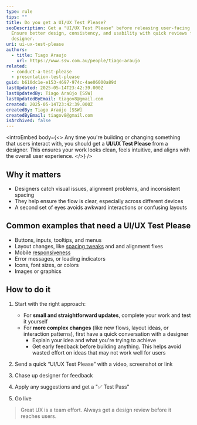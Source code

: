 ```yaml
---
type: rule
tips: ""
title: Do you get a UI/UX Test Please?
seoDescription: Get a "UI/UX Test Please" before releasing user-facing work.
  Ensure better design, consistency, and usability with quick reviews from a
  designer.
uri: ui-ux-test-please
authors:
  - title: Tiago Araujo
    url: https://www.ssw.com.au/people/tiago-araujo
related:
  - conduct-a-test-please
  - presentation-test-please
guid: b610dc1e-e153-4697-974c-4ae06000a89d
lastUpdated: 2025-05-14T23:42:39.000Z
lastUpdatedBy: Tiago Araújo [SSW]
lastUpdatedByEmail: tiagov8@gmail.com
created: 2025-05-14T23:42:39.000Z
createdBy: Tiago Araújo [SSW]
createdByEmail: tiagov8@gmail.com
isArchived: false
---
```

<introEmbed
  body={<>
Any time you're building or changing something that users interact with, you should get a **UI/UX Test Please** from a designer. This ensures your work looks clean, feels intuitive, and aligns with the overall user experience.
  </>}
/>
## Why it matters

- Designers catch visual issues, alignment problems, and inconsistent spacing
- They help ensure the flow is clear, especially across different devices
- A second set of eyes avoids awkward interactions or confusing layouts

## Common examples that need a UI/UX Test Please
- Buttons, inputs, tooltips, and menus
- Layout changes, like [spacing tweaks](/format-new-lines) and and alignment fixes
- Mobile [responsiveness](/responsive-design)
- Error messages, or loading indicators
- Icons, font sizes, or colors
- Images or graphics

## How to do it

1. Start with the right approach:
   - For **small and straightforward updates**, complete your work and test it yourself
   - For **more complex changes** (like new flows, layout ideas, or interaction patterns), first have a quick conversation with a designer
     - Explain your idea and what you're trying to achieve
     - Get early feedback before building anything. This helps avoid wasted effort on ideas that may not work well for users

2. Send a quick “UI/UX Test Please” with a video, screenshot or link
3. Chase up designer for feedback
4. Apply any suggestions and get a "✅ Test Pass"
5. Go live

> Great UX is a team effort. Always get a design review before it reaches users.

